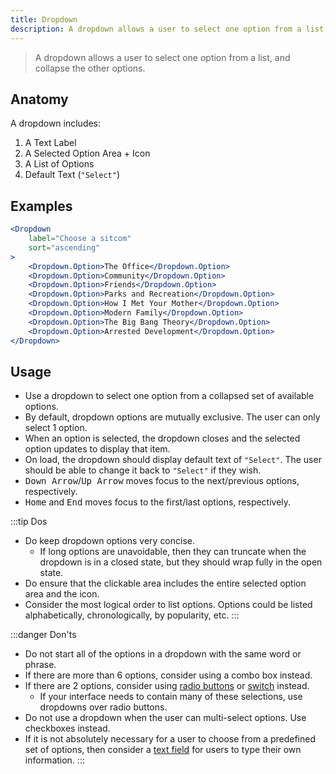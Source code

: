 ```yaml
---
title: Dropdown
description: A dropdown allows a user to select one option from a list, and collapse the other options.
---
```


> A dropdown allows a user to select one option from a list, and collapse the other options.

## Anatomy

A dropdown includes:

1. A Text Label
2. A Selected Option Area + Icon
3. A List of Options
4. Default Text (`"Select"`)

## Examples

```jsx live
<Dropdown
	label="Choose a sitcom"
	sort="ascending"
>
	<Dropdown.Option>The Office</Dropdown.Option>
	<Dropdown.Option>Community</Dropdown.Option>
	<Dropdown.Option>Friends</Dropdown.Option>
	<Dropdown.Option>Parks and Recreation</Dropdown.Option>
	<Dropdown.Option>How I Met Your Mother</Dropdown.Option>
	<Dropdown.Option>Modern Family</Dropdown.Option>
	<Dropdown.Option>The Big Bang Theory</Dropdown.Option>
	<Dropdown.Option>Arrested Development</Dropdown.Option>
</Dropdown>
```

## Usage

- Use a dropdown to select one option from a collapsed set of available options.
- By default, dropdown options are mutually exclusive. The user can only select 1 option.
- When an option is selected, the dropdown closes and the selected option updates to display that item.
- On load, the dropdown should display default text of `"Select"`. The user should be able to change it back to `"Select"` if they wish.
- <kbd>Down Arrow</kbd>/<kbd>Up Arrow</kbd> moves focus to the next/previous options, respectively.
- <kbd>Home</kbd> and <kbd>End</kbd> moves focus to the first/last options, respectively.

:::tip Dos
- Do keep dropdown options very concise.
    - If long options are unavoidable, then they can truncate when the dropdown is in a closed state, but they should wrap fully in the open state.
- Do ensure that the clickable area includes the entire selected option area and the icon.
- Consider the most logical order to list options. Options could be listed alphabetically, chronologically, by popularity, etc.
:::

:::danger Don'ts
- Do not start all of the options in a dropdown with the same word or phrase.
- If there are more than 6 options, consider using a combo box instead.
- If there are 2 options, consider using [radio buttons](radio-buttons) or [switch](switch) instead.
    - If your interface needs to contain many of these selections, use dropdowns over radio buttons.
- Do not use a dropdown when the user can multi-select options. Use checkboxes instead.
- If it is not absolutely necessary for a user to choose from a predefined set of options, then consider a [text field](text-field) for users to type their own information.
:::
